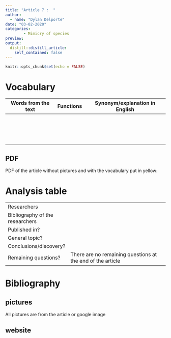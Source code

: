 ```yaml
---
title: "Article 7 :  "
author: 
  - name: "Dylan Delporte"
date: "03-02-2020"
categories:
        - Mimicry of species
preview: 
output:
  distill::distill_article:
    self_contained: false
---
```


```r
knitr::opts_chunk$set(echo = FALSE)
```

# Vocabulary 

| Words from the text | Functions   |  Synonym/explanation in English |
| ------------------- | ------------|------------- |
| | | |
| | | | 
| | | |
| | | | 
| | | |
| | | | 
| | | |
| | | | 
| | | |
| | | | 
| | | |
| | | | 
| | | |
| | | | 
| | | |
| | | | 


## PDF
PDF of the article without pictures and with the vocabulary put in yellow:

# Analysis table 

|                              |                                                                     |
| ---------------------------- | ------------------------------------------------------------------- |
| Researchers                  |    | 
|Bibliography of the researchers | |
| Published in?                |        |
| General topic?               |  |
| Conclusions/discovery?       | |
| Remaining questions?         | There are no remaining questions at the end of the article |

# Bibliography

## pictures

All pictures are from the article or google image

## website



